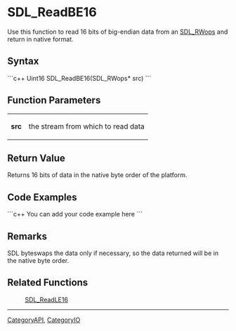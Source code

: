 <!-- pragma section-numbers off -->
<!-- pragma disable-camelcase -->

= SDL_ReadBE16 =
Use this function to read 16 bits of big-endian data from an [[SDL_RWops]] and return in native format.


== Syntax ==
```c++
Uint16 SDL_ReadBE16(SDL_RWops* src)
```

== Function Parameters ==
{|
|'''src'''
|the stream from which to read data
|}

== Return Value ==
Returns 16 bits of data in the native byte order of the platform.

== Code Examples ==
```c++
You can add your code example here
```

== Remarks ==
SDL byteswaps the data only if necessary, so the data returned will be in the native byte order.

== Related Functions ==
:[[SDL_ReadLE16]]

----
[[CategoryAPI]], [[CategoryIO]]
